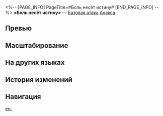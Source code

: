 <%-- [PAGE_INFO]
PageTitle=#Боль несёт истину#
[END_PAGE_INFO] --%>
{{Навык Инфобокс
|Название         = Боль несёт истину
|Изображение      = Навык Боль несёт истину.png
|Персонаж         = Анакса
|Тип              = Базовая атака
|Тэг              = Одиночная атака
|УронСтойк        = 10
|ЭнергияГен       = 20
|Энергия          = 
|Длительность     = 
|Описание         = Наносит выбранному противнику ветряной урон, равный {{Цвет|Выделенный|50%—110%}} от силы атаки Анаксы.
|Свойство1        = 
|Масштабирование1 = 
}}
'''«Боль несёт истину»''' — [[Базовая атака]] [[Анакса]].

==Превью==
{{Превью
|Файл = Боль несёт истину Превью
}}

==Масштабирование==
{{Масштабирование навыка
|50%;60%;70%;80%;90%;100%;110%;120%;130%;140%
}}

==На других языках==
{{На других языках
|en   = Pain, Brews Truth
|zhs  = 楚痛，酿造实识
|zht  = 楚痛，釀造實識
|ja   = {{Rubi|苦痛|くつう}}、{{Rubi|認識|にんしき}}の{{Rubi|造成|ぞうせい}}
|ko   = 참된 지식을 빚어내는 고통
|es   = Verdad destilada del dolor
|fr   = Tourments de la vérité
|ru   = Боль несёт истину
|th   = Pain, Brews Truth
|vi   = Đau Đớn, Ươm Mầm Sự Thật
|de   = Schmerz, der die Wahrheit braut
|id   = Pain, Brews Truth
|pt   = O Tormento Gera a Verdade
}}

==История изменений==
{{История изменений|3.5}}

==Навигация==
{{Навык Навбокс|Анакса}}

[[en:]]